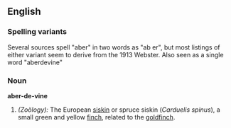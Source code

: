 ==English==

===Spelling variants===
Several sources spell "aber" in two words as "ab er", but most listings of either variant seem to derive from the 1913 Webster.  Also seen as a single word "aberdevine"

===Noun===
'''aber-de-vine'''
#''(Zoölogy):'' The European [[siskin]] or spruce siskin (''Carduelis spinus''), a small green and yellow [[finch]], related to the [[goldfinch]].